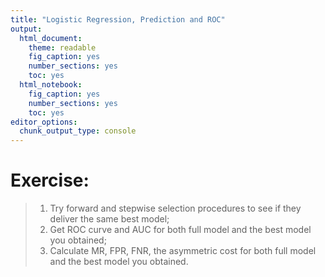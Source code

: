 ```yaml
---
title: "Logistic Regression, Prediction and ROC"
output: 
  html_document: 
    theme: readable
    fig_caption: yes
    number_sections: yes
    toc: yes
  html_notebook: 
    fig_caption: yes
    number_sections: yes
    toc: yes
editor_options: 
  chunk_output_type: console
---
```

# **Exercise:** 

> 1. Try forward and stepwise selection procedures to see if they deliver the same best model;
> 2. Get ROC curve and AUC for both full model and the best model you obtained;
> 3. Calculate MR, FPR, FNR, the asymmetric cost for both full model and the best model you obtained.

